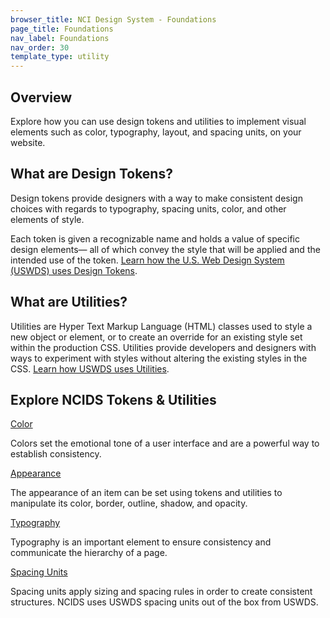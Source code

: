 ```yaml
---
browser_title: NCI Design System - Foundations
page_title: Foundations
nav_label: Foundations
nav_order: 30
template_type: utility
---
```


## Overview

Explore how you can use design tokens and utilities to implement visual elements such as color, typography, layout, and spacing units, on your website.

## What are Design Tokens?

Design tokens provide designers with a way to make consistent design choices with regards to typography, spacing units, color, and other elements of style.

Each token is given a recognizable name and holds a value of specific design elements— all of which convey the style that will be applied and the intended use of the token. [Learn how the U.S. Web Design System (USWDS) uses Design Tokens](https://designsystem.digital.gov/design-tokens/).

## What are Utilities?

Utilities are Hyper Text Markup Language (HTML) classes used to style a new object or element, or to create an override for an existing style set within the production CSS. Utilities provide developers and designers with ways to experiment with styles without altering the existing styles in the CSS. [Learn how USWDS uses Utilities](https://designsystem.digital.gov/utilities/?).

## Explore NCIDS Tokens &amp; Utilities

<a href="/foundations/color" className="header-styled-link">
	Color
</a>

Colors set the emotional tone of a user interface and are a powerful way to establish consistency.

<a href="/foundations/appearance" className="header-styled-link">
	Appearance
</a>

The appearance of an item can be set using tokens and utilities to manipulate its color, border, outline, shadow, and opacity.

<a href="/foundations/typography" className="header-styled-link">
	Typography
</a>

Typography is an important element to ensure consistency and communicate the hierarchy of a page.

<a href="/foundations/spacing-units" className="header-styled-link">
	Spacing Units
</a>

Spacing units apply sizing and spacing rules in order to create consistent structures. NCIDS uses USWDS spacing units out of the box from USWDS.
